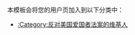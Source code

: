 {{Userbox
| border-c = #002868
| border-s = 1
| id-c     = red
| id-s     = 12
| id-fc    = white
| info-c   = #bf0a30
| info-s   = 10
| info-fc  = white
| id       = <b><del>PATRIOT</del></b>
| info     = 此用戶'''反对[[美国爱国者法案]]'''，认为其以[[国家安全]]之名剥夺[[人权]]，扩大政府权力，通向[[极权主义]]。
}}

<includeonly>[[Category:反对美国爱国者法案的维基人|{{PAGENAME}}]]</includeonly>

<noinclude>
<br />
本模板会将您的用户页加入到以下分类中：
*[[:Category:反对美国爱国者法案的维基人]]
</noinclude>